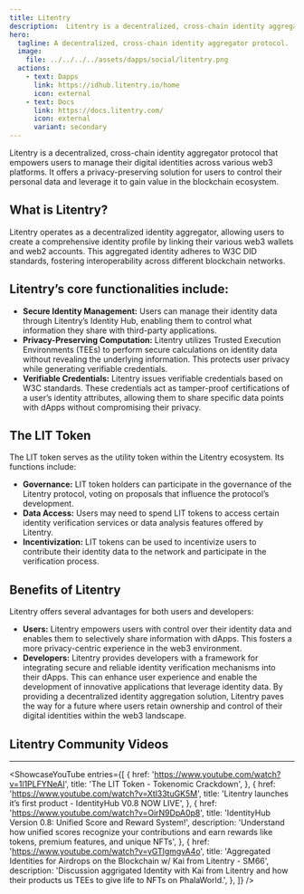 ```yaml
---
title: Litentry
description:  Litentry is a decentralized, cross-chain identity aggregator protocol that empowers users to manage their digital identities across various web3 platforms.
hero:
  tagline: A decentralized, cross-chain identity aggregator protocol.
  image: 
    file: ../../../../assets/dapps/social/litentry.png
  actions:
    - text: Dapps
      link: https://idhub.litentry.io/home
      icon: external
    - text: Docs
      link: https://docs.litentry.com/
      icon: external
      variant: secondary
---
```



Litentry is a decentralized, cross-chain identity aggregator protocol that empowers users to manage their digital identities across various web3 platforms. It offers a privacy-preserving solution for users to control their personal data and leverage it to gain value in the blockchain ecosystem.

## What is Litentry?
Litentry operates as a decentralized identity aggregator, allowing users to create a comprehensive identity profile by linking their various web3 wallets and web2 accounts. This aggregated identity adheres to W3C DID standards, fostering interoperability across different blockchain networks.

## Litentry’s core functionalities include:
- **Secure Identity Management:** Users can manage their identity data through Litentry’s Identity Hub, enabling them to control what information they share with third-party applications.
- **Privacy-Preserving Computation:** Litentry utilizes Trusted Execution Environments (TEEs) to perform secure calculations on identity data without revealing the underlying information. This protects user privacy while generating verifiable credentials.
- **Verifiable Credentials:** Litentry issues verifiable credentials based on W3C standards. These credentials act as tamper-proof certifications of a user’s identity attributes, allowing them to share specific data points with dApps without compromising their privacy.

## The LIT Token
The LIT token serves as the utility token within the Litentry ecosystem. Its functions include:
- **Governance:** LIT token holders can participate in the governance of the Litentry protocol, voting on proposals that influence the protocol’s development.
- **Data Access:** Users may need to spend LIT tokens to access certain identity verification services or data analysis features offered by Litentry.
- **Incentivization:** LIT tokens can be used to incentivize users to contribute their identity data to the network and participate in the verification process.

## Benefits of Litentry
Litentry offers several advantages for both users and developers:
- **Users:** Litentry empowers users with control over their identity data and enables them to selectively share information with dApps. This fosters a more privacy-centric experience in the web3 environment.
- **Developers:** Litentry provides developers with a framework for integrating secure and reliable identity verification mechanisms into their dApps. This can enhance user experience and enable the development of innovative applications that leverage identity data.
By providing a decentralized identity aggregation solution, Litentry paves the way for a future where users retain ownership and control of their digital identities within the web3 landscape.

## Litentry Community Videos
------------
<ShowcaseYouTube
  entries={[
        {
        href: 'https://www.youtube.com/watch?v=1l1PLFYNeAI',
      title: 'The LIT Token - Tokenomic Crackdown',
    },
            {
        href: 'https://www.youtube.com/watch?v=Xtl33tuGK5M',
      title: 'Litentry launches it’s first product - IdentityHub V0.8 NOW LIVE',
    },
                {
        href: 'https://www.youtube.com/watch?v=OirN9DpA0p8',
      title: 'IdentityHub Version 0.8: Unified Score and Reward System!',
      description: 'Understand how unified scores recognize your contributions and earn rewards like tokens, premium features, and unique NFTs',
    },
                {
        href: 'https://www.youtube.com/watch?v=yGTlgmgvA4o',
      title: 'Aggregated Identities for Airdrops on the Blockchain w/ Kai from Litentry - SM66',
      description: 'Discussion aggrigated Identity with Kai from Litentry and how their products us TEEs to give life to NFTs on PhalaWorld.',
    },
  ]} />